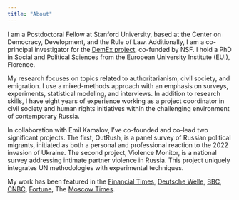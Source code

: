```yaml
---
title: "About"
---
```


I am a Postdoctoral Fellow at Stanford University, based at the Center on Democracy, Development, and the Rule of Law. Additionally, I am a co-principal investigator for the [DemEx project](https://www.transatlanticplatform.com/demex/), co-funded by NSF. I hold a PhD in Social and Political Sciences from the European University Institute (EUI), Florence.

My research focuses on topics related to authoritarianism, civil society, and emigration. I use a mixed-methods approach with an emphasis on surveys, experiments, statistical modeling, and interviews. In addition to research skills, I have eight years of experience working as a project coordinator in civil society and human rights initiatives within the challenging environment of contemporary Russia. 


In collaboration with Emil Kamalov, I've co-founded and co-lead two significant projects. The first, OutRush, is a panel survey of Russian political migrants, initiated as both a personal and professional reaction to the 2022 invasion of Ukraine. The second project, Violence Monitor, is a national survey addressing intimate partner violence in Russia. This project uniquely integrates UN methodologies with experimental techniques.

My work has been featured in the [Financial Times](https://www.ft.com/content/5e6bcce9-7bda-4b29-b1b7-f7df6e879fd9), [Deutsche Welle](https://www.dw.com/ru/sdelka-s-sovestu-pokinuvsie-rossiu-i-potom-vernuvsiesa-o-svoem-opyte/a-66896905), [BBC](https://www.bbc.com/russian/features-65686712), [CNBC](https://www.cnbc.com/2022/11/25/georgia-armenia-turkey-economies-boom-with-russian-wealth-migration.html), [Fortune](https://fortune.com/europe/2022/08/20/russia-brain-drain-young-russians-leaving-after-ukraine-war-putin/), The [Moscow Times](https://www.themoscowtimes.com/2023/10/25/15-of-russians-who-fled-war-mobilization-have-returned-survey-a82885).
